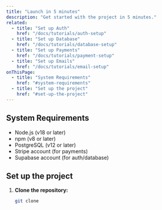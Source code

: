 ```yaml
---
title: "Launch in 5 minutes"
description: "Get started with the project in 5 minutes."
related:
  - title: "Set up Auth"
    href: "/docs/tutorials/auth-setup"
  - title: "Set up Database"
    href: "/docs/tutorials/database-setup"
  - title: "Set up Payments"
    href: "/docs/tutorials/payment-setup"
  - title: "Set up Emails"
    href: "/docs/tutorials/email-setup"
onThisPage:
  - title: "System Requirements"
    href: "#system-requirements"
  - title: "Set up the project"
    href: "#set-up-the-project"
---
```


<div id="system-requirements" />

## System Requirements

- Node.js (v18 or later)
- npm (v8 or later)
- PostgreSQL (v12 or later)
- Stripe account (for payments)
- Supabase account (for auth/database)

## Set up the project

1. **Clone the repository:**
   ```bash
   git clone
    ```


